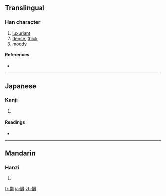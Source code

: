 {{also|鬱}}
==Translingual==

===Han character===
{{Han char|rn=75|rad=木|as=22|sn=26|four=|canj=木木田中戈 (DDWLI)}}

# [[luxuriant]]
# [[dense]], [[thick]]
# [[moody]]

====References====
* {{Han ref|kx=0564.210|dkj=15978|dj=0953.280|hdz=21326.110|uh=6B1D|ud=27421}}

----

==Japanese==

===Kanji===
{{ja-kanji|grade=|rs=木22}}

# {{defn|Japanese|sort=木22}}

====Readings====
* {{ja-readings|on=[[うつ]] (utsu)|kun=[[しげる]] (shigeru)}}

----

==Mandarin==

===Hanzi===
{{cmn-hanzi|pin=[[yù]] ([[yu4]])|wg=yü<sup>4</sup>}}

# {{defn|Mandarin|sort=木22}}

[[fr:欝]]
[[ja:欝]]
[[zh:欝]]